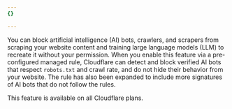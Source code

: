 ```yaml
---
{}

---
```


You can block artificial intelligence (AI) bots, crawlers, and scrapers from scraping your website content and training large language models (LLM) to recreate it without your permission. When you enable this feature via a pre-configured managed rule, Cloudflare can detect and block verified AI bots that respect `robots.txt` and crawl rate, and do not hide their behavior from your website. The rule has also been expanded to include more signatures of AI bots that do not follow the rules.

This feature is available on all Cloudflare plans.

